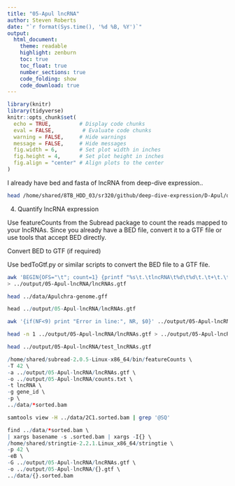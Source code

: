 ```yaml
---
title: "05-Apul lncRNA"
author: Steven Roberts
date: "`r format(Sys.time(), '%d %B, %Y')`"  
output: 
  html_document:
    theme: readable
    highlight: zenburn
    toc: true
    toc_float: true
    number_sections: true
    code_folding: show
    code_download: true
---
```


```r
library(knitr)
library(tidyverse)
knitr::opts_chunk$set(
  echo = TRUE,         # Display code chunks
  eval = FALSE,         # Evaluate code chunks
  warning = FALSE,     # Hide warnings
  message = FALSE,     # Hide messages
  fig.width = 6,       # Set plot width in inches
  fig.height = 4,      # Set plot height in inches
  fig.align = "center" # Align plots to the center
)
```


I already have bed and fasta of lncRNA from deep-dive expression..

```bash
head /home/shared/8TB_HDD_03/sr320/github/deep-dive-expression/D-Apul/output/10.1-Apul-lncRNA/*lncRNA.*
```
4. Quantify lncRNA expression

Use featureCounts from the Subread package to count the reads mapped to your lncRNAs. Since you already have a BED file, convert it to a GTF file or use tools that accept BED directly.

Convert BED to GTF (if required)

Use bedToGtf.py or similar scripts to convert the BED file to a GTF file.

```bash
awk 'BEGIN{OFS="\t"; count=1} {printf "%s\t.\tlncRNA\t%d\t%d\t.\t+\t.\tgene_id \"lncRNA_%03d\";\n", $1, $2, $3, count++;}' /home/shared/8TB_HDD_03/sr320/github/deep-dive-expression/D-Apul/output/10.1-Apul-lncRNA/Apul_lncRNA.bed \
> ../output/05-Apul-lncRNA/lncRNAs.gtf
```

```bash
head ../data/Apulchra-genome.gff
```



```r
head ../output/05-Apul-lncRNA/lncRNAs.gtf
```
```bash
awk '{if(NF<9) print "Error in line:", NR, $0}' ../output/05-Apul-lncRNA/lncRNAs.gtf
```


```bash
head -n 1 ../output/05-Apul-lncRNA/lncRNAs.gtf > ../output/05-Apul-lncRNA/test_lncRNAs.gtf
```

```bash
head ../output/05-Apul-lncRNA/test_lncRNAs.gtf
```



```r
/home/shared/subread-2.0.5-Linux-x86_64/bin/featureCounts \
-T 42 \
-a ../output/05-Apul-lncRNA/lncRNAs.gtf \
-o ../output/05-Apul-lncRNA/counts.txt \
-t lncRNA \
-g gene_id \
-p \
../data/*sorted.bam
```
```bash
samtools view -H ../data/2C1.sorted.bam | grep '@SQ'
```


```r
find ../data/*sorted.bam \
| xargs basename -s .sorted.bam | xargs -I{} \
/home/shared/stringtie-2.2.1.Linux_x86_64/stringtie \
-p 42 \
-eB \
-G ../output/05-Apul-lncRNA/lncRNAs.gtf \
-o ../output/05-Apul-lncRNA/{}.gtf \
../data/{}.sorted.bam
```

